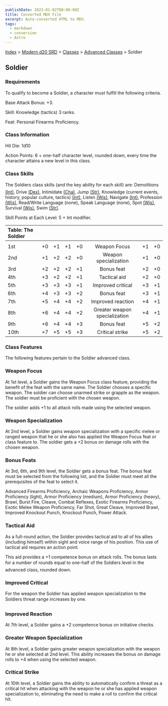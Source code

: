 ```yaml
---
publishDate: 2023-01-02T00:00:00Z
title: Converted MDX File
excerpt: Auto-converted HTML to MDX.
tags:
  - markdown
  - conversion
  - Astro
---
```


[Index](-index) > [Modern d20 SRD](modern-d20-srd-index) > [Classes](modern-d20-srd-classes-index) > [Advanced Classes](modern-d20-srd-classes-advanced-index) > Soldier

## Soldier

### Requirements

To qualify to become a Soldier, a character must fulfill the following criteria.

Base Attack Bonus: +3.

Skill: Knowledge (tactics) 3 ranks.

Feat: Personal Firearms Proficiency.

### Class Information

Hit Die: 1d10

Action Points: 6 + one-half character level, rounded down, every time the character attains a new level in this class.

### Class Skills

The Soldiers class skills (and the key ability for each skill) are: Demolitions [(Int)](modern-d20-srd-basics-ability-scores), Drive [(Dex)](modern-d20-srd-basics-ability-scores), Intimidate [(Cha)](modern-d20-srd-basics-ability-scores), Jump [(Str)](modern-d20-srd-basics-ability-scores), Knowledge (current events, history, popular culture, tactics) [(Int)](modern-d20-srd-basics-ability-scores), Listen [(Wis)](modern-d20-srd-basics-ability-scores), Navigate [(Int)](modern-d20-srd-basics-ability-scores), Profession [(Wis)](modern-d20-srd-basics-ability-scores), Read/Write Language (none), Speak Language (none), Spot [(Wis)](modern-d20-srd-basics-ability-scores), Survival [(Wis)](modern-d20-srd-basics-ability-scores), Swim [(Str)](modern-d20-srd-basics-ability-scores).

Skill Points at Each Level: 5 + Int modifier.

| Table: The Soldier |     |     |     |     |                               |     |     |
| :----------------- | :-: | :-: | :-: | :-: | :---------------------------: | :-: | --: |
|                    |     |     |     |     |                               |     |     |
| 1st                | +0  | +1  | +1  | +0  |         Weapon Focus          | +1  |  +0 |
| 2nd                | +1  | +2  | +2  | +0  |     Weapon specialization     | +1  |  +0 |
| 3rd                | +2  | +2  | +2  | +1  |          Bonus feat           | +2  |  +0 |
| 4th                | +3  | +2  | +2  | +1  |         Tactical aid          | +2  |  +0 |
| 5th                | +3  | +3  | +3  | +1  |       Improved critical       | +3  |  +1 |
| 6th                | +4  | +3  | +3  | +2  |          Bonus feat           | +3  |  +1 |
| 7th                | +5  | +4  | +4  | +2  |       Improved reaction       | +4  |  +1 |
| 8th                | +6  | +4  | +4  | +2  | Greater weapon specialization | +4  |  +1 |
| 9th                | +6  | +4  | +4  | +3  |          Bonus feat           | +5  |  +2 |
| 10th               | +7  | +5  | +5  | +3  |        Critical strike        | +5  |  +2 |

### Class Features

The following features pertain to the Soldier advanced class.

### Weapon Focus

At 1st level, a Soldier gains the Weapon Focus class feature, providing the benefit of the feat with the same name. The Soldier chooses a specific weapon. The soldier can choose unarmed strike or grapple as the weapon. The soldier must be proficient with the chosen weapon.

The soldier adds +1 to all attack rolls made using the selected weapon.

### Weapon Specialization

At 2nd level, a Soldier gains weapon specialization with a specific melee or ranged weapon that he or she also has applied the Weapon Focus feat or class feature to. The soldier gets a +2 bonus on damage rolls with the chosen weapon.

### Bonus Feats

At 3rd, 6th, and 9th level, the Soldier gets a bonus feat. The bonus feat must be selected from the following list, and the Soldier must meet all the prerequisites of the feat to select it.

Advanced Firearms Proficiency, Archaic Weapons Proficiency, Armor Proficiency (light), Armor Proficiency (medium), Armor Proficiency (heavy), Brawl, Burst Fire, Cleave, Combat Reflexes, Exotic Firearms Proficiency, Exotic Melee Weapon Proficiency, Far Shot, Great Cleave, Im­proved Brawl, Improved Knockout Punch, Knockout Punch, Power Attack.

### Tactical Aid

As a full-round action, the Soldier provides tactical aid to all of his allies (including himself) within sight and voice
range of his position. This use of tactical aid requires an action point.

This aid provides a +1 competence bonus on attack rolls. The bonus lasts for a number of rounds equal to one-half
of the Soldiers level in the advanced class, rounded down.

### Improved Critical

For the weapon the Soldier has applied weapon specialization to the Soldiers threat range increases by one.

### Improved Reaction

At 7th level, a Soldier gains a +2 competence bonus on initiative checks.

### Greater Weapon Specialization

At 8th level, a Soldier gains greater weapon specialization with the weapon he or she selected at 2nd level. This ability increases the bonus on damage rolls to +4 when using the selected weapon.

### Critical Strike

At 10th level, a Soldier gains the ability to automatically confirm a threat as a critical hit when attacking with the weapon he or she has applied weapon specialization to, eliminating the need to make a roll to confirm the critical hit.

